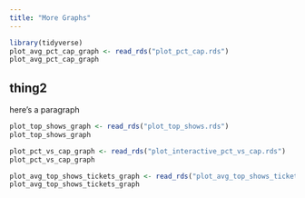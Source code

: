 ```yaml
---
title: "More Graphs"
---
```


```r
library(tidyverse)
plot_avg_pct_cap_graph <- read_rds("plot_pct_cap.rds")
plot_avg_pct_cap_graph 
```

## thing2

here's a paragraph

```r
plot_top_shows_graph <- read_rds("plot_top_shows.rds")
plot_top_shows_graph
```

```r
plot_pct_vs_cap_graph <- read_rds("plot_interactive_pct_vs_cap.rds")
plot_pct_vs_cap_graph
```

```r
plot_avg_top_shows_tickets_graph <- read_rds("plot_avg_top_shows_tickets_graph.rds")
plot_avg_top_shows_tickets_graph
```